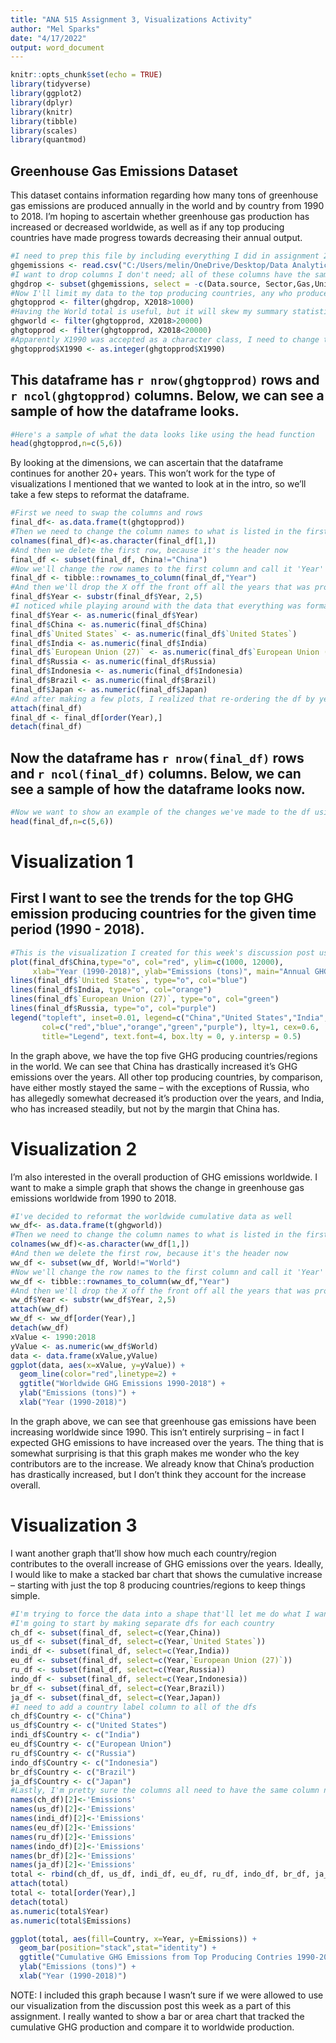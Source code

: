 ---
title: "ANA 515 Assignment 3, Visualizations Activity"
author: "Mel Sparks"
date: "4/17/2022"
output: word_document
---

```{r setup, include=FALSE}
knitr::opts_chunk$set(echo = TRUE)
library(tidyverse)
library(ggplot2)
library(dplyr)
library(knitr)
library(tibble)
library(scales)
library(quantmod)
```

## Greenhouse Gas Emissions Dataset

This dataset contains information regarding how many tons of greenhouse gas emissions are produced annually in the world and by country from 1990 to 2018. I’m hoping to ascertain whether greenhouse gas production has increased or decreased worldwide, as well as if any top producing countries have made progress towards decreasing their annual output.

```{r ghg data prep, include=FALSE} 
#I need to prep this file by including everything I did in assignment 2
ghgemissions <- read.csv("C:/Users/melin/OneDrive/Desktop/Data Analytics M.S/ANA515/Week 4/ALL GHG_historical_emissions.csv")
#I want to drop columns I don't need; all of these columns have the same entry for all observations
ghgdrop <- subset(ghgemissions, select = -c(Data.source, Sector,Gas,Unit))
#Now I'll limit my data to the top producing countries, any who produced less than 1000 tons of ghg emissions in 2018
ghgtopprod <- filter(ghgdrop, X2018>1000)
#Having the World total is useful, but it will skew my summary statistics at the end of this, so I'll put it in it's own dataset
ghgworld <- filter(ghgtopprod, X2018>20000)
ghgtopprod <- filter(ghgtopprod, X2018<20000)
#Apparently X1990 was accepted as a character class, I need to change that to integer
ghgtopprod$X1990 <- as.integer(ghgtopprod$X1990)

```


## This dataframe has `r nrow(ghgtopprod)` rows and `r ncol(ghgtopprod)` columns. Below, we can see a sample of how the dataframe looks.

```{r ghg data original, echo=FALSE} 
#Here's a sample of what the data looks like using the head function
head(ghgtopprod,n=c(5,6))
```

By looking at the dimensions, we can ascertain that the dataframe continues for another 20+ years. This won't work for the type of visualizations I mentioned that we wanted to look at in the intro, so we'll take a few steps to reformat the dataframe.

```{r ghg data reformat 1, include=FALSE} 
#First we need to swap the columns and rows
final_df<- as.data.frame(t(ghgtopprod))
#Then we need to change the column names to what is listed in the first row
colnames(final_df)<-as.character(final_df[1,])
#And then we delete the first row, because it's the header now
final_df <- subset(final_df, China!="China")
#Now we'll change the row names to the first column and call it 'Year'
final_df <- tibble::rownames_to_column(final_df,"Year")
#And then we'll drop the X off the front off all the years that was produced when we imported the original csv and they were column names
final_df$Year <- substr(final_df$Year, 2,5)
#I noticed while playing around with the data that everything was formatted as character; I wanted to change all of this to numeric values
final_df$Year <- as.numeric(final_df$Year)
final_df$China <- as.numeric(final_df$China)
final_df$`United States` <- as.numeric(final_df$`United States`)
final_df$India <- as.numeric(final_df$India)
final_df$`European Union (27)` <- as.numeric(final_df$`European Union (27)`)
final_df$Russia <- as.numeric(final_df$Russia)
final_df$Indonesia <- as.numeric(final_df$Indonesia)
final_df$Brazil <- as.numeric(final_df$Brazil)
final_df$Japan <- as.numeric(final_df$Japan)
#And after making a few plots, I realized that re-ordering the df by year in ascending order might help (I'm not sure if it actually did anything or not)
attach(final_df)
final_df <- final_df[order(Year),]
detach(final_df)
```

## Now the dataframe has `r nrow(final_df)` rows and `r ncol(final_df)` columns. Below, we can see a sample of how the dataframe looks now.

```{r ghg data reformat 2, echo=FALSE} 
#Now we want to show an example of the changes we've made to the df using the head function again
head(final_df,n=c(5,6))
```

# Visualization 1

## First I want to see the trends for the top GHG emission producing countries for the given time period (1990 - 2018).

```{r ghg visualization 1, echo=FALSE}
#This is the visualization I created for this week's discussion post using the baseline R plot functions
plot(final_df$China,type="o", col="red", ylim=c(1000, 12000), 
     xlab="Year (1990-2018)", ylab="Emissions (tons)", main="Annual GHG Emissions")
lines(final_df$`United States`, type="o", col="blue")
lines(final_df$India, type="o", col="orange")
lines(final_df$`European Union (27)`, type="o", col="green")
lines(final_df$Russia, type="o", col="purple")
legend("topleft", inset=0.01, legend=c("China","United States","India","European Union","Russia"),
       col=c("red","blue","orange","green","purple"), lty=1, cex=0.6,
       title="Legend", text.font=4, box.lty = 0, y.intersp = 0.5)
```

In the graph above, we have the top five GHG producing countries/regions in the world. We can see that China has drastically increased it's GHG emissions over the years. All other top producing countries, by comparison, have either mostly stayed the same -- with the exceptions of Russia, who has allegedly somewhat decreased it's production over the years, and India, who has increased steadily, but not by the margin that China has.

# Visualization 2

I'm also interested in the overall production of GHG emissions worldwide. I want to make a simple graph that shows the change in greenhouse gas emissions worldwide from 1990 to 2018.

```{r ghg worldwide, echo=FALSE}
#I've decided to reformat the worldwide cumulative data as well
ww_df<- as.data.frame(t(ghgworld))
#Then we need to change the column names to what is listed in the first row
colnames(ww_df)<-as.character(ww_df[1,])
#And then we delete the first row, because it's the header now
ww_df <- subset(ww_df, World!="World")
#Now we'll change the row names to the first column and call it 'Year'
ww_df <- tibble::rownames_to_column(ww_df,"Year")
#And then we'll drop the X off the front off all the years that was produced when we imported the original csv and they were column names
ww_df$Year <- substr(ww_df$Year, 2,5)
attach(ww_df)
ww_df <- ww_df[order(Year),]
detach(ww_df)
xValue <- 1990:2018
yValue <- as.numeric(ww_df$World)
data <- data.frame(xValue,yValue)
ggplot(data, aes(x=xValue, y=yValue)) +
  geom_line(color="red",linetype=2) +
  ggtitle("Worldwide GHG Emissions 1990-2018") +
  ylab("Emissions (tons)") +
  xlab("Year (1990-2018)")
```

In the graph above, we can see that greenhouse gas emissions have been increasing worldwide since 1990. This isn't entirely surprising -- in fact I expected GHG emissions to have increased over the years. The thing that is somewhat surprising is that this graph makes me wonder who the key contributors are to the increase. We already know that China's production has drastically increased, but I don't think they account for the increase overall.

# Visualization 3

I want another graph that'll show how much each country/region contributes to the overall increase of GHG emissions over the years. Ideally, I would like to make a stacked bar chart that shows the cumulative increase -- starting with just the top 8 producing countries/regions to keep things simple.

```{r barplot data prep, include=FALSE}
#I'm trying to force the data into a shape that'll let me do what I want with it. For the sake of simplicity, I will do just the top producing countries.
#I'm going to start by making separate dfs for each country
ch_df <- subset(final_df, select=c(Year,China))
us_df <- subset(final_df, select=c(Year,`United States`))
indi_df <- subset(final_df, select=c(Year,India))
eu_df <- subset(final_df, select=c(Year,`European Union (27)`))
ru_df <- subset(final_df, select=c(Year,Russia))
indo_df <- subset(final_df, select=c(Year,Indonesia))
br_df <- subset(final_df, select=c(Year,Brazil))
ja_df <- subset(final_df, select=c(Year,Japan))
#I need to add a country label column to all of the dfs
ch_df$Country <- c("China")
us_df$Country <- c("United States")
indi_df$Country <- c("India")
eu_df$Country <- c("European Union")
ru_df$Country <- c("Russia")
indo_df$Country <- c("Indonesia")
br_df$Country <- c("Brazil")
ja_df$Country <- c("Japan")
#Lastly, I'm pretty sure the columns all need to have the same column names, so I want to rename the existing middle columns to "Emissions" instead of the individual country
names(ch_df)[2]<-'Emissions'
names(us_df)[2]<-'Emissions'
names(indi_df)[2]<-'Emissions'
names(eu_df)[2]<-'Emissions'
names(ru_df)[2]<-'Emissions'
names(indo_df)[2]<-'Emissions'
names(br_df)[2]<-'Emissions'
names(ja_df)[2]<-'Emissions'
total <- rbind(ch_df, us_df, indi_df, eu_df, ru_df, indo_df, br_df, ja_df)
attach(total)
total <- total[order(Year),]
detach(total)
as.numeric(total$Year)
as.numeric(total$Emissions)
```

```{r barplot, echo=FALSE}
ggplot(total, aes(fill=Country, x=Year, y=Emissions)) +
  geom_bar(position="stack",stat="identity") +
  ggtitle("Cumulative GHG Emissions from Top Producing Contries 1990-2018") +
  ylab("Emissions (tons)") +
  xlab("Year (1990-2018)")
```

NOTE: I included this graph because I wasn't sure if we were allowed to use our visualization from the discussion post this week as a part of this assignment. I really wanted to show a bar or area chart that tracked the cumulative GHG production and compare it to worldwide production.